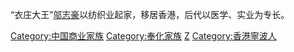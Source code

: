 “衣庄大王”[[邬志豪|邬志豪]]以纺织业起家，移居香港，后代以医学、实业为专长。

[[Category:中国商业家族|Category:中国商业家族]]
[[Category:奉化家族|Category:奉化家族]]
[[Category:奉川邬氏|Z]]
[[Category:香港寧波人|Category:香港寧波人]]